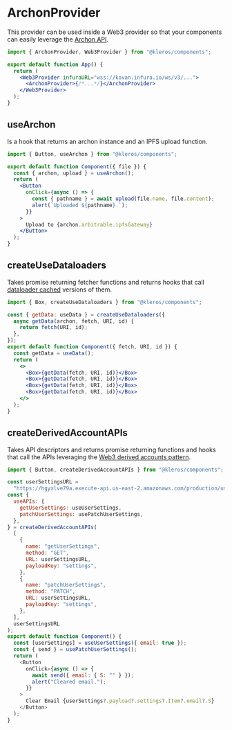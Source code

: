 

<Meta title="Providers/ArchonProvider" component={ArchonProvider} />

# ArchonProvider

This provider can be used inside a Web3 provider so that your components can easily leverage the [Archon API](https://archon.readthedocs.io).

```jsx
import { ArchonProvider, Web3Provider } from "@kleros/components";

export default function App() {
  return (
    <Web3Provider infuraURL="wss://kovan.infura.io/ws/v3/...">
      <ArchonProvider>{/*...*/}</ArchonProvider>
    </Web3Provider>
  );
}
```

## useArchon

Is a hook that returns an archon instance and an IPFS upload function.

```jsx
import { Button, useArchon } from "@kleros/components";

export default function Component({ file }) {
  const { archon, upload } = useArchon();
  return (
    <Button
      onClick={async () => {
        const { pathname } = await upload(file.name, file.content);
        alert(`Uploaded ${pathname}.`);
      }}
    >
      Upload to {archon.arbitrable.ipfsGateway}
    </Button>
  );
}
```

## createUseDataloaders

Takes promise returning fetcher functions and returns hooks that call [dataloader cached](https://github.com/graphql/dataloader) versions of them.

```jsx
import { Box, createUseDataloaders } from "@kleros/components";

const { getData: useData } = createUseDataloaders({
  async getData(archon, fetch, URI, id) {
    return fetch(URI, id);
  },
});
export default function Component({ fetch, URI, id }) {
  const getData = useData();
  return (
    <>
      <Box>{getData(fetch, URI, id)}</Box>
      <Box>{getData(fetch, URI, id)}</Box>
      <Box>{getData(fetch, URI, id)}</Box>
      <Box>{getData(fetch, URI, id)}</Box>
    </>
  );
}
```

## createDerivedAccountAPIs

Takes API descriptors and returns promise returning functions and hooks that call the APIs leveraging the [Web3 derived accounts pattern](https://blog.kleros.io/kleros-athena-release-built-on-trees-hooks-and-derived-accounts).

```js
import { Button, createDerivedAccountAPIs } from "@kleros/components";

const userSettingsURL =
  "https://hgyxlve79a.execute-api.us-east-2.amazonaws.com/production/user-settings";
const {
  useAPIs: {
    getUserSettings: useUserSettings,
    patchUserSettings: usePatchUserSettings,
  },
} = createDerivedAccountAPIs(
  [
    {
      name: "getUserSettings",
      method: "GET",
      URL: userSettingsURL,
      payloadKey: "settings",
    },
    {
      name: "patchUserSettings",
      method: "PATCH",
      URL: userSettingsURL,
      payloadKey: "settings",
    },
  ],
  userSettingsURL
);
export default function Component() {
  const [userSettings] = useUserSettings({ email: true });
  const { send } = usePatchUserSettings();
  return (
    <Button
      onClick={async () => {
        await send({ email: { S: "" } });
        alert("Cleared email.");
      }}
    >
      Clear Email {userSettings?.payload?.settings?.Item?.email?.S}
    </Button>
  );
}
```
